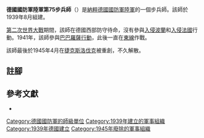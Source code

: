 {{Infobox military unit
|unit_name = 德國國防軍陸軍第75步兵師
|image = 75. Infanterie Division.png
|image_size = 200
|caption = 
|country = {{flag|Nazi Germany}}
|type = [[步兵|步兵]]
|size = [[师_(军队)|師]]
|branch = [[納粹德國陸軍|陸軍]]
|dates = 1939年8月26日至1945年5月8日
|command_structure =
|garrison =
|nickname =
|motto =
|colors =
|march =
|mascot =
}}

'''德國國防軍陸軍第75步兵師'''（{{lang-de|'''75. Infanterie-Division'''}}）是[[納粹德國|納粹德國]][[德國國防軍|國防軍]][[納粹德國陸軍|陸軍]]的一個步兵師。該師於1939年8月組建{{cfn|Mitcham|y=2007}}。

[[第二次世界大戰|第二次世界大戰]]期間，該師在德國西部防守待命，沒有參與[[波蘭戰役|入侵波蘭]]和[[法國戰役|入侵法國]]行動。1941年，該師參與[[巴巴羅薩行動|巴巴羅薩行動]]，此後一直在[[苏德战争|東線]]作戰。

該師最後於1945年4月在[[捷克斯洛伐克|捷克斯洛伐克]]被重創，不久解散。

== 註腳 ==
{{reflist}}

== 參考文獻 ==
* {{Cite book|last=Mitcham |first=Samuel W., Jr.|author-link=Samuel W. Mitcham|title=German Order of Battle, Volume One: 1st – 290th Infantry Divisions in WWII|year=2007|publisher=Stackpole Books|location=PA; United States of America|isbn=978-0-8117-3416-5|ref={{sfnRef|Mitcham|y=2007}}}}

{{mil-stub}}
{{德國國防軍陸軍的步兵師}}
[[Category:德國國防軍的師級單位|Category:德國國防軍的師級單位]]
[[Category:1939年建立的軍事組織|Category:1939年建立的軍事組織]]
[[Category:1939年德國建立|Category:1939年德國建立]]
[[Category:1945年廢除的軍事組織|Category:1945年廢除的軍事組織]]